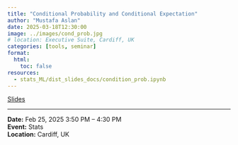 ---
title: "Conditional Probability and Conditional Expectation"
author: "Mustafa Aslan"
date: 2025-03-18T12:30:00
image: ../images/cond_prob.jpg
# location: Executive Suite, Cardiff, UK
categories: [tools, seminar]
format:
  html:
    toc: false
resources:
  - stats_ML/dist_slides_docs/condition_prob.ipynb
---

[Slides](../stats_docs/dist_slides_docs/condition_prob.ipynb){.btn .btn-sm .btn-outline-primary}

---


**Date:** Feb 25, 2025 3:50 PM – 4:30 PM\
**Event:** Stats\
**Location:** Cardiff, UK